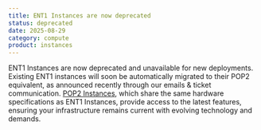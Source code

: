 ```yaml
---
title: ENT1 Instances are now deprecated
status: deprecated
date: 2025-08-29
category: compute
product: instances
---
```


ENT1 Instances are now deprecated and unavailable for new deployments. Existing ENT1 instances will soon be automatically migrated to their POP2 equivalent, as announced recently through our emails & ticket communication.
[POP2 Instances](/instances/reference-content/general-purpose/#pop2-instances), which share the same hardware specifications as ENT1 Instances, provide access to the latest features, ensuring your infrastructure remains current with evolving technology and demands. 

